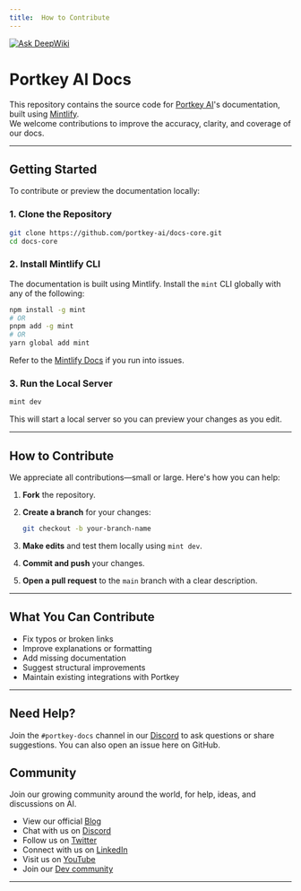 ```yaml
---
title:  How to Contribute
---
```


[![Ask DeepWiki](https://deepwiki.com/badge.svg)](https://deepwiki.com/Portkey-AI/gateway)

# Portkey AI Docs

This repository contains the source code for [Portkey AI](https://portkey.ai)'s documentation, built using [Mintlify](https://mintlify.com).  
We welcome contributions to improve the accuracy, clarity, and coverage of our docs.

---

## Getting Started

To contribute or preview the documentation locally:

### 1. Clone the Repository

```bash
git clone https://github.com/portkey-ai/docs-core.git
cd docs-core
````

### 2. Install Mintlify CLI

The documentation is built using Mintlify. Install the `mint` CLI globally with any of the following:

```bash
npm install -g mint
# OR
pnpm add -g mint
# OR
yarn global add mint
```

Refer to the [Mintlify Docs](https://mintlify.com/docs) if you run into issues.

### 3. Run the Local Server

```bash
mint dev
```

This will start a local server so you can preview your changes as you edit.

---

## How to Contribute

We appreciate all contributions—small or large. Here's how you can help:

1. **Fork** the repository.
2. **Create a branch** for your changes:

   ```bash
   git checkout -b your-branch-name
   ```
3. **Make edits** and test them locally using `mint dev`.
4. **Commit and push** your changes.
5. **Open a pull request** to the `main` branch with a clear description.

---

## What You Can Contribute

* Fix typos or broken links
* Improve explanations or formatting
* Add missing documentation
* Suggest structural improvements
* Maintain existing integrations with Portkey

---

## Need Help?

Join the `#portkey-docs` channel in our [Discord](https://portkey.wiki/community) to ask questions or share suggestions.
You can also open an issue here on GitHub.



## Community

Join our growing community around the world, for help, ideas, and discussions on AI.

- View our official [Blog](https://portkey.wiki/gh-78)
- Chat with us on [Discord](https://portkey.wiki/community)
- Follow us on [Twitter](https://portkey.wiki/gh-79)
- Connect with us on [LinkedIn](https://portkey.wiki/gh-80)
- Visit us on [YouTube](https://portkey.wiki/gh-103)
- Join our [Dev community](https://portkey.wiki/gh-82)

---
